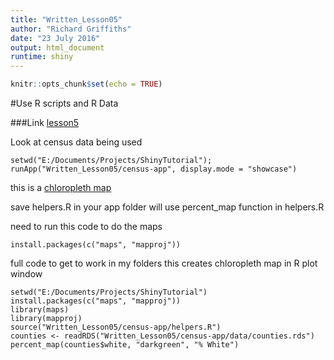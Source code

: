 ```yaml
---
title: "Written_Lesson05"
author: "Richard Griffiths"
date: "23 July 2016"
output: html_document
runtime: shiny
---
```


```r
knitr::opts_chunk$set(echo = TRUE)
```

#Use R scripts and R Data

###Link
[lesson5](http://shiny.rstudio.com/tutorial/lesson5/)

Look at census data being used
```
setwd("E:/Documents/Projects/ShinyTutorial");
runApp("Written_Lesson05/census-app", display.mode = "showcase")
```

this is a [chloropleth map](https://en.wikipedia.org/wiki/Choropleth_map)

save helpers.R in your app folder
will use percent_map function in helpers.R

need to run this code to do the maps
```
install.packages(c("maps", "mapproj"))
```

full code to get to work in my folders
this creates chloropleth map in R plot window
```
setwd("E:/Documents/Projects/ShinyTutorial")
install.packages(c("maps", "mapproj"))
library(maps)
library(mapproj)
source("Written_Lesson05/census-app/helpers.R")
counties <- readRDS("Written_Lesson05/census-app/data/counties.rds")
percent_map(counties$white, "darkgreen", "% White")
```

